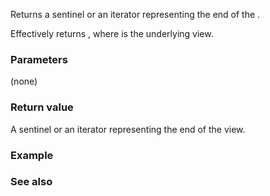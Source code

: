 {{cpp/ranges/drop_while_view/title|end}}
{{cpp/ranges/drop_while_view/navbar}}

{{ddcl|since=c++20|
constexpr auto end();
}}

Returns a sentinel or an iterator representing the end of the {{tt|drop_while_view}}.

Effectively returns {{c|ranges::end(base_)}}, where {{rlpi|/#Data members|base_}} is the underlying view.

===Parameters===
(none)

===Return value===
A sentinel or an iterator representing the end of the view.

===Example===
{{example
|code=
#include &lt;cassert&gt;
#include &lt;iostream&gt;
#include &lt;ranges&gt;
 
int main()
{
    static constexpr auto data = {0, -1, -2, 3, 1, 4, 1, 5}; 
    auto view = std::ranges::drop_while_view{data, [](int x) { return x &lt;= 0; }&lt;!----&gt;};
    assert(view.end()[-1] == 5);
}
}}

===See also===
{{dsc begin}}
{{dsc inc|cpp/ranges/adaptor/dsc begin|drop_while_view}}
{{dsc end}}

{{langlinks|es|ja|ru|zh}}
